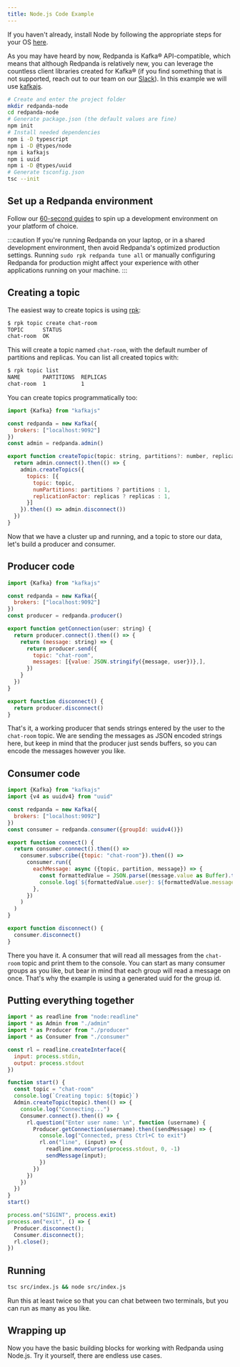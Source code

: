 ```yaml
---
title: Node.js Code Example
---
```


<head>
    <meta name="title" content="Node.js Code Example | Redpanda Docs"/>
    <meta name="description" content="How to produce to and consume from Redpanda using Node.js."/>
</head>


If you haven't already, install Node by following the appropriate steps for
your OS [here](https://nodejs.org/en/download/package-manager/).

As you may have heard by now, Redpanda is Kafka® API-compatible, which means
that although Redpanda is relatively new, you can leverage the countless client
libraries created for Kafka® (if you find something that is not supported,
reach out to our team on our <a href="https://redpanda.com/slack">Slack</a>).
In this example we will use [kafkajs](https://kafka.js.org/).

```bash
# Create and enter the project folder
mkdir redpanda-node
cd redpanda-node
# Generate package.json (the default values are fine)
npm init
# Install needed dependencies
npm i -D typescript
npm i -D @types/node
npm i kafkajs
npm i uuid
npm i -D @types/uuid
# Generate tsconfig.json
tsc --init
```

## Set up a Redpanda environment

Follow our [60-second guides](../../quickstart) to spin up a development
environment on your platform of choice.

:::caution
If you're running Redpanda on your laptop, or in a shared development
environment, then avoid Redpanda's optimized production settings. Running
`sudo rpk redpanda tune all` or manually configuring Redpanda for production
might affect your experience with other applications running on your machine.
:::

## Creating a topic

The easiest way to create topics is using
[rpk](../reference/rpk/rpk-commands.mdx):

```bash
$ rpk topic create chat-room
TOPIC      STATUS
chat-room  OK
```

This will create a topic named `chat-room`, with the default number of
partitions and replicas. You can list all created topics with:
```bash
$ rpk topic list
NAME       PARTITIONS  REPLICAS
chat-room  1           1
```

You can create topics programmatically too:

```javascript title="src/admin.ts"
import {Kafka} from "kafkajs"

const redpanda = new Kafka({
  brokers: ["localhost:9092"]
})
const admin = redpanda.admin()

export function createTopic(topic: string, partitions?: number, replicas?: number) {
  return admin.connect().then(() => {
    admin.createTopics({
      topics: [{
        topic: topic,
        numPartitions: partitions ? partitions : 1,
        replicationFactor: replicas ? replicas : 1,
      }]
    }).then(() => admin.disconnect())
  })
}
```

Now that we have a cluster up and running, and a topic to store our data, let's
build a producer and consumer.

## Producer code

```javascript title="src/producer.ts"
import {Kafka} from "kafkajs"

const redpanda = new Kafka({
  brokers: ["localhost:9092"]
})
const producer = redpanda.producer()

export function getConnection(user: string) {
  return producer.connect().then(() => {
    return (message: string) => {
      return producer.send({
        topic: "chat-room",
        messages: [{value: JSON.stringify({message, user})},],
      })
    }
  })
}

export function disconnect() {
  return producer.disconnect()
}
```

That's it, a working producer that sends strings entered by the user to the 
`chat-room` topic. We are sending the messages as JSON encoded strings here,
but keep in mind that the producer just sends buffers, so you can encode the
messages however you like.

## Consumer code

```javascript title="src/consumer.ts"
import {Kafka} from "kafkajs"
import {v4 as uuidv4} from "uuid"

const redpanda = new Kafka({
  brokers: ["localhost:9092"]
})
const consumer = redpanda.consumer({groupId: uuidv4()})

export function connect() {
  return consumer.connect().then(() =>
    consumer.subscribe({topic: "chat-room"}).then(() =>
      consumer.run({
        eachMessage: async ({topic, partition, message}) => {
          const formattedValue = JSON.parse((message.value as Buffer).toString())
          console.log(`${formattedValue.user}: ${formattedValue.message}`)
        },
      })
    )
  )
}

export function disconnect() {
  consumer.disconnect()
}
```

There you have it. A consumer that will read all messages from the `chat-room`
topic and print them to the console. You can start as many consumer groups as
you like, but bear in mind that each group will read a message on once. That's
why the example is using a generated uuid for the group id.

## Putting everything together

```javascript title="src/index.ts"
import * as readline from "node:readline"
import * as Admin from "./admin"
import * as Producer from "./producer"
import * as Consumer from "./consumer"

const rl = readline.createInterface({
  input: process.stdin,
  output: process.stdout
})

function start() {
  const topic = "chat-room"
  console.log(`Creating topic: ${topic}`)
  Admin.createTopic(topic).then(() => {
    console.log("Connecting...")
    Consumer.connect().then(() => {
      rl.question("Enter user name: \n", function (username) {
        Producer.getConnection(username).then((sendMessage) => {
          console.log("Connected, press Ctrl+C to exit")
          rl.on("line", (input) => {
            readline.moveCursor(process.stdout, 0, -1)
            sendMessage(input);
          })
        })
      })
    })
  })  
}
start()

process.on("SIGINT", process.exit)
process.on("exit", () => {
  Producer.disconnect();
  Consumer.disconnect();
  rl.close();
})
``` 

## Running

```bash
tsc src/index.js && node src/index.js
```

Run this at least twice so that you can chat between two terminals, but you can
run as many as you like.

## Wrapping up

Now you have the basic building blocks for working with Redpanda using Node.js.
Try it yourself, there are endless use cases.
